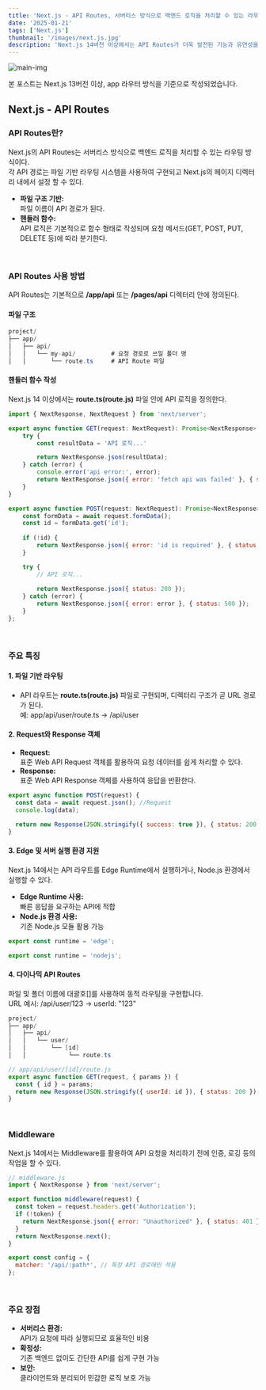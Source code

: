```yaml
---
title: 'Next.js - API Routes, 서버리스 방식으로 백엔드 로직을 처리할 수 있는 라우팅'
date: '2025-01-21'
tags: ['Next.js']
thumbnail: '/images/next.js.jpg'
description: 'Next.js 14버전 이상에서는 API Routes가 더욱 발전된 기능과 유연성을 제공한다. API 라우터에 대한 주요 개념, 설정 방법, 그리고 추가된 주요 기능들을 살펴보자.'
---
```


<img src="/images/next.js.jpg" alt="main-img" className="rounded-xl" />
<br />

<p className="text-info">본 포스트는 Next.js 13버전 이상, app 라우터 방식을 기준으로 작성되었습니다.</p>

## Next.js - API Routes

### API Routes란?

Next.js의 API Routes는 서버리스 방식으로 백엔드 로직을 처리할 수 있는 라우팅 방식이다.<br />
각 API 경로는 파일 기반 라우팅 시스템을 사용하여 구현되고 Next.js의 페이지 디렉터리 내에서 설정 할 수 있다.
- **파일 구조 기반:**<br />파일 이름이 API 경로가 된다.
- **핸들러 함수:**<br />API 로직은 기본적으로 함수 형태로 작성되며 요청 메서드(GET, POST, PUT, DELETE 등)에 따라 분기한다.
<br />

### API Routes 사용 방법

API Routes는 기본적으로 **/app/api** 또는 **/pages/api** 디렉터리 안에 정의된다.
<br />

#### 파일 구조
```csharp
project/
├── app/
│   ├── api/
│   │   └── my-api/          # 요청 경로로 쓰일 폴더 명
│   │       └── route.ts     # API Route 파일
```

#### 핸들러 함수 작성

Next.js 14 이상에서는 **route.ts(route.js)** 파일 안에 API 로직을 정의한다.
```javascript
import { NextResponse, NextRequest } from 'next/server';

export async function GET(request: NextRequest): Promise<NextResponse> {
    try {
        const resultData = 'API 로직...'

        return NextResponse.json(resultData);
    } catch (error) {
        console.error('api error:', error);
        return NextResponse.json({ error: 'fetch api was failed' }, { status: 500 });
    }
}

export async function POST(request: NextRequest): Promise<NextResponse> {
    const formData = await request.formData();
    const id = formData.get('id');
    
    if (!id) {
        return NextResponse.json({ error: 'id is required' }, { status: 200 });
    }

    try {
        // API 로직...
    
        return NextResponse.json({ status: 200 });
    } catch (error) {
        return NextResponse.json({ error: error }, { status: 500 });
    }
};
```
<br />

### 주요 특징

#### 1. 파일 기반 라우팅
- API 라우트는 **route.ts(route.js)** 파일로 구현되며, 디렉터리 구조가 곧 URL 경로가 된다.<br />
예: app/api/user/route.ts → /api/user

#### 2. Request와 Response 객체
- **Request:**<br />
표준 Web API Request 객체를 활용하여 요청 데이터를 쉽게 처리할 수 있다.
- **Response:**<br />
표준 Web API Response 객체를 사용하여 응답을 반환한다.
```javascript
export async function POST(request) {
  const data = await request.json(); //Request
  console.log(data);

  return new Response(JSON.stringify({ success: true }), { status: 200 }); //Response
}
```

#### 3. Edge 및 서버 실행 환경 지원
Next.js 14에서는 API 라우트를 Edge Runtime에서 실행하거나, Node.js 환경에서 실행할 수 있다.
- **Edge Runtime 사용:**<br />
빠른 응답을 요구하는 API에 적합
- **Node.js 환경 사용:**<br />
기존 Node.js 모듈 활용 가능
```javascript
export const runtime = 'edge';

export const runtime = 'nodejs';
```

#### 4. 다이나믹 API Routes
파일 및 폴더 이름에 대괄호[]를 사용하여 동적 라우팅을 구현합니다.<br />
URL 예시: /api/user/123 → userId: "123"
```csharp
project/
├── app/
│   ├── api/
│   │   └── user/
│   │       └── [id]
│   │            └── route.ts
```
```javascript
// app/api/user/[id]/route.js
export async function GET(request, { params }) {
  const { id } = params;
  return new Response(JSON.stringify({ userId: id }), { status: 200 });
}
```
<br />

### Middleware
Next.js 14에서는 Middleware를 활용하여 API 요청을 처리하기 전에 인증, 로깅 등의 작업을 할 수 있다.
```javascript
// middleware.js
import { NextResponse } from 'next/server';

export function middleware(request) {
  const token = request.headers.get('Authorization');
  if (!token) {
    return NextResponse.json({ error: "Unauthorized" }, { status: 401 });
  }
  return NextResponse.next();
}

export const config = {
  matcher: '/api/:path*', // 특정 API 경로에만 적용
};
```
<br />

### 주요 장점

- **서버리스 환경:**<br />
API가 요청에 따라 실행되므로 효율적인 비용
- **확정성:**<br />
기존 백엔드 없이도 간단한 API를 쉽게 구현 가능
- **보안:**<br />
클라이언트와 분리되어 민감한 로직 보호 가능